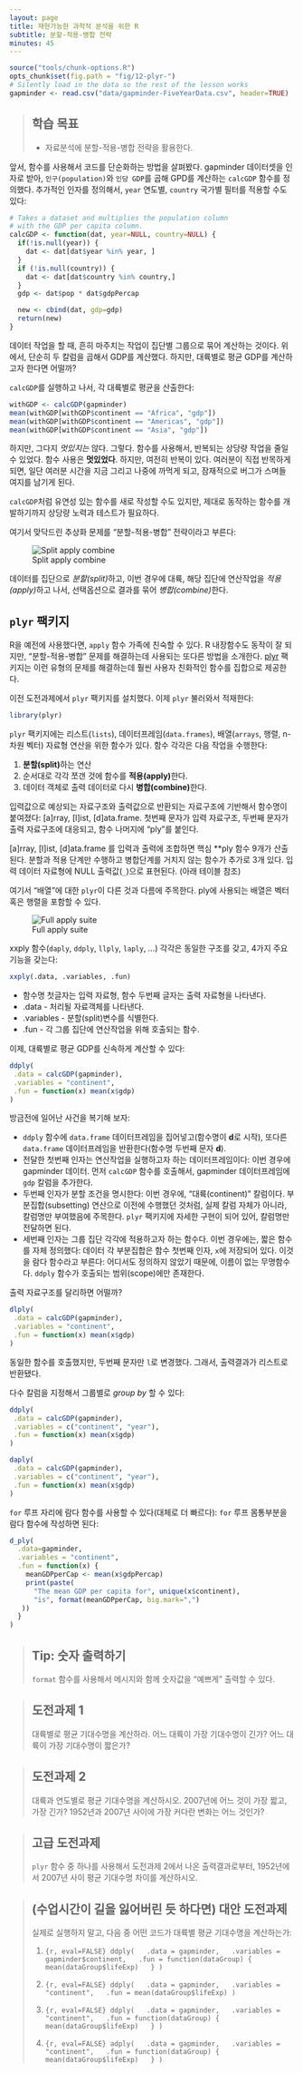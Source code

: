 ```yaml
---
layout: page
title: 재현가능한 과학적 분석을 위한 R
subtitle: 분할-적용-병합 전략
minutes: 45
---
```


```r
source("tools/chunk-options.R")
opts_chunk$set(fig.path = "fig/12-plyr-")
# Silently load in the data so the rest of the lesson works
gapminder <- read.csv("data/gapminder-FiveYearData.csv", header=TRUE)
```

> ## 학습 목표 {.objectives}
>
> * 자료분석에 분할-적용-병합 전략을 활용한다.
>

앞서, 함수를 사용해서 코드를 단순화하는 방법을 살펴봤다.
gapminder 데이터셋을 인자로 받아, `인구(population)`와 `인당 GDP`를 곱해 GPD를 계산하는 
`calcGDP` 함수를 정의했다. 
추가적인 인자를 정의해서, `year` 연도별, `country` 국가별 필터를 적용할 수도 있다:

```r
# Takes a dataset and multiplies the population column
# with the GDP per capita column.
calcGDP <- function(dat, year=NULL, country=NULL) {
  if(!is.null(year)) {
    dat <- dat[dat$year %in% year, ]
  }
  if (!is.null(country)) {
    dat <- dat[dat$country %in% country,]
  }
  gdp <- dat$pop * dat$gdpPercap

  new <- cbind(dat, gdp=gdp)
  return(new)
}
```

데이터 작업을 할 때, 흔히 마주치는 작업이 집단별 그룹으로 묶어 계산하는 것이다.
위에서, 단순히 두 칼럼을 곱해서 GDP를 계산했다.
하지만, 대륙별로 평균 GDP를 계산하고자 한다면 어떨까?

`calcGDP`를 실행하고 나서, 각 대륙별로 평균을 산출한다:

```r
withGDP <- calcGDP(gapminder)
mean(withGDP[withGDP$continent == "Africa", "gdp"])
mean(withGDP[withGDP$continent == "Americas", "gdp"])
mean(withGDP[withGDP$continent == "Asia", "gdp"])
```

하지만, 그다지 *멋있지는* 않다.
그렇다. 함수를 사용해서, 반복되는 상당량 작업을 줄일 수 있었다.
함수 사용은 **멋있었다**. 하지만, 여전히 반복이 있다.
여러분이 직접 반목하게 되면, 일단 여러분 시간을 지금 그리고 나중에 까먹게 되고,
잠재적으로 버그가 스며들 여지를 남기게 된다.

`calcGDP`처럼 유연성 있는 함수를 새로 작성할 수도 있지만,
제대로 동작하는 함수를 개발하기까지 상당량 노력과 테스트가 필요하다.

여기서 맞닥드린 추상화 문제를 "분할-적용-병합" 전략이라고 부른다:

![Split apply combine](fig/splitapply.png)

데이터를 집단으로 *분할(split)*하고, 이번 경우에 대륙,
해당 집단에 연산작업을 *적용(apply)*하고 나서, 
선택옵션으로 결과를 묶어 *병합(combine)*한다.

## `plyr` 팩키지

R을 예전에 사용했다면, `apply` 함수 가족에 친숙할 수 있다.
R 내장함수도 동작이 잘 되지만, "분할-적용-병합" 문제를 해결하는데 사용되는 또다른 방법을 소개한다.
[plyr](http://had.co.nz/plyr/) 팩키지는 이런 유형의 문제를 해결하는데 훨씬 사용자 친화적인 
함수를 집합으로 제공한다.

이전 도전과제에서 `plyr` 팩키지를 설치했다. 이제 `plyr` 불러와서 적재한다:

```r
library(plyr)
```

`plyr` 팩키지에는 리스트(`lists`), 데이터프레임(`data.frames`), 배열(`arrays`, 행렬, n-차원 벡터) 
자료형 연산을 위한 함수가 있다. 함수 각각은 다음 작업을 수행한다:

1. **분할(split)**하는 연산
2. 순서대로 각각 쪼갠 것에 함수를 **적용(apply)**한다.
3. 데이터 객체로 출력 데이터로 다시 **병합(combine)**한다.

입력값으로 예상되는 자료구조와 출력값으로 반환되는 자료구조에 기반해서 함수명이 붙여졌다:
[a]rray, [l]ist, [d]ata.frame.
첫번째 문자가 입력 자료구조, 두번째 문자가 출력 자료구조에 대응되고,
함수 나머지에 "ply"를 붙인다.

[a]rray, [l]ist, [d]ata.frame 를 입력과 출력에 조합하면 핵심 **ply 함수 9개가 산출된다.
분할과 적용 단계만 수행하고 병합단계를 거치지 않는 함수가 추가로 3개 있다.
입력 데이터 자료형에 NULL 출력값(`_`)으로 표현된다. (아래 테이블 참조)

여기서 "배열"에 대한 `plyr`이 다른 것과 다름에 주목한다.
ply에 사용되는 배열은 벡터 혹은 행렬을 포함할 수 있다.

![Full apply suite](fig/full_apply_suite.png)

xxply 함수(`daply`, `ddply`, `llply`, `laply`, ...) 각각은 동일한 구조를 갖고,
4가지 주요 기능을 갖는다:

```r
xxply(.data, .variables, .fun)
```

* 함수명 첫글자는 입력 자료형, 함수 두번째 글자는 출력 자료형을 나타낸다.
* .data - 처리될 자료객체를 나타낸다.
* .variables - 분할(split)변수를 식별한다.
* .fun - 각 그룹 집단에 연산작업을 위해 호출되는 함수.

이제, 대륙별로 평균 GDP를 신속하게 계산할 수 있다:

``` r
ddply(
 .data = calcGDP(gapminder),
 .variables = "continent",
 .fun = function(x) mean(x$gdp)
)
```

방금전에 일어난 사건을 복기해 보자:

- `ddply` 함수에 `data.frame` 데이터프레임을 집어넣고(함수명이 **d**로 시작), 
  또다른 `data.frame` 데이터프레임을 반환한다(함수명 두번째 문자 **d**).
- 전달한 첫번째 인자는 연산작업을 실행하고자 하는 데이터프레임이다: 이번 경우에 gapminder 데이터.
   먼저 `calcGDP` 함수를 호출해서, gapminder 데이터프레임에 `gdp` 칼럼을 추가한다.
- 두번째 인자가 분할 조건을 명시한다: 이번 경우에, "대륙(continent)"  칼럼이다.
   부분집합(subsetting) 연산으로 이전에 수행했던 것처럼, 실제 칼럼 자체가 아니라,
   칼럼명만 부여했음에 주목한다. `plyr` 팩키지에 자세한 구현이 되어 있어, 칼럼명만 전달하면 된다.
- 세번째 인자는 그룹 집단 각각에 적용하고자 하는 함수다.
   이번 경우에는, 짧은 함수를 자체 정의했다:
   데이터 각 부분집합은 함수 첫번째 인자, `x`에 저장되어 있다. 
   이것을 람다 함수라고 부른다: 어디서도 정의하지 않았기 때문에, 이름이 없는 무명함수다.
   `ddply` 함수가 호출되는 범위(scope)에만 존재한다.

출력 자료구조를 달리하면 어떨까?

```r
dlply(
 .data = calcGDP(gapminder),
 .variables = "continent",
 .fun = function(x) mean(x$gdp)
)
```

동일한 함수를 호출했지만, 두번째 문자만 `l`로 변경했다.
그래서, 출력결과가 리스트로 반환됐다.

다수 칼럼을 지정해서 그룹별로 *group by* 할 수 있다:

``` r
ddply(
 .data = calcGDP(gapminder),
 .variables = c("continent", "year"),
 .fun = function(x) mean(x$gdp)
)
```

```r
daply(
 .data = calcGDP(gapminder),
 .variables = c("continent", "year"),
 .fun = function(x) mean(x$gdp)
)
```

`for` 루프 자리에 람다 함수를 사용할 수 있다(대체로 더 빠르다):
`for` 루프 몸통부분을 람다 함수에 작성하면 된다:

```r
d_ply(
  .data=gapminder,
  .variables = "continent",
  .fun = function(x) {
    meanGDPperCap <- mean(x$gdpPercap)
    print(paste(
      "The mean GDP per capita for", unique(x$continent),
      "is", format(meanGDPperCap, big.mark=",")
   ))
  }
)
```

> ## Tip: 숫자 출력하기 {.callout}
>
> `format` 함수를 사용해서 메시지와 함께 숫자값을 "예쁘게" 출력할 수 있다.
>


> ## 도전과제 1 {.challenge}
>
> 대륙별로 평균 기대수명을 계산하라.
> 어느 대륙이 가장 기대수명이 긴가?
> 어느 대륙이 가장 기대수명이 짧은가?
>

> ## 도전과제 2 {.challenge}
>
> 대륙과 연도별로 평균 기대수명을 계산하시오.
> 2007년에 어느 것이 가장 짧고, 가장 긴가?
> 1952년과 2007년 사이에 가장 커다란 변화는 어느 것인가?
>

> ## 고급 도전과제 {.challenge}
>
> `plyr` 함수 중 하나를 사용해서 도전과제 2에서 나온 출력결과로부터,
> 1952년에서 2007년 사이 평균 기대수명 차이를 계산하시오.
>

> ## (수업시간이 길을 잃어버린 듯 하다면) 대안 도전과제 {.challenge}
>
> 실제로 실행하지 말고, 다음 중 어떤 코드가 대륙별 평균 기대수명을 계산하는가:
>
> 1.
> ```{r, eval=FALSE}
> ddply(
>   .data = gapminder,
>   .variables = gapminder$continent,
>   .fun = function(dataGroup) {
>      mean(dataGroup$lifeExp)
>   }
> )
> ```
>
> 2.
> ```{r, eval=FALSE}
> ddply(
>   .data = gapminder,
>   .variables = "continent",
>   .fun = mean(dataGroup$lifeExp)
> )
> ```
>
> 3.
> ```{r, eval=FALSE}
> ddply(
>   .data = gapminder,
>   .variables = "continent",
>   .fun = function(dataGroup) {
>      mean(dataGroup$lifeExp)
>   }
> )
> ```
>
> 4.
> ```{r, eval=FALSE}
> adply(
>   .data = gapminder,
>   .variables = "continent",
>   .fun = function(dataGroup) {
>      mean(dataGroup$lifeExp)
>   }
> )
> ```
>
